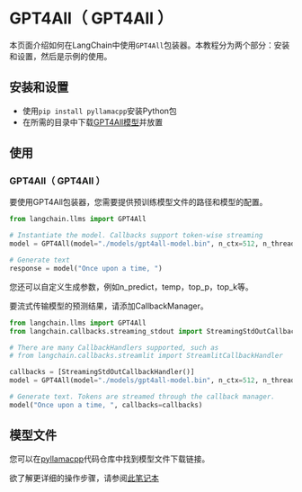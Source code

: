 # GPT4All（ GPT4All ）

本页面介绍如何在LangChain中使用`GPT4All`包装器。本教程分为两个部分：安装和设置，然后是示例的使用。

## 安装和设置

- 使用`pip install pyllamacpp`安装Python包
- 在所需的目录中下载[GPT4All模型](https://github.com/nomic-ai/pyllamacpp#supported-model)并放置

## 使用

### GPT4All（ GPT4All ）

要使用GPT4All包装器，您需要提供预训练模型文件的路径和模型的配置。

```python
from langchain.llms import GPT4All

# Instantiate the model. Callbacks support token-wise streaming
model = GPT4All(model="./models/gpt4all-model.bin", n_ctx=512, n_threads=8)

# Generate text
response = model("Once upon a time, ")
```

您还可以自定义生成参数，例如n_predict，temp，top_p，top_k等。

要流式传输模型的预测结果，请添加CallbackManager。

```python
from langchain.llms import GPT4All
from langchain.callbacks.streaming_stdout import StreamingStdOutCallbackHandler

# There are many CallbackHandlers supported, such as
# from langchain.callbacks.streamlit import StreamlitCallbackHandler

callbacks = [StreamingStdOutCallbackHandler()]
model = GPT4All(model="./models/gpt4all-model.bin", n_ctx=512, n_threads=8)

# Generate text. Tokens are streamed through the callback manager.
model("Once upon a time, ", callbacks=callbacks)
```

## 模型文件

您可以在[pyllamacpp](https://github.com/nomic-ai/pyllamacpp)代码仓库中找到模型文件下载链接。

欲了解更详细的操作步骤，请参阅[此笔记本](/docs/modules/model_io/models/llms/integrations/gpt4all.html)
